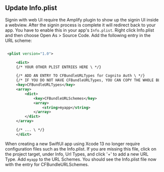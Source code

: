 ## Update Info.plist

Signin with web UI require the Amplify plugin to show up the signin UI inside a webview. After the signin process is complete it will redirect back to your app. You have to enable this in your app's `Info.plist`. Right click Info.plist and then choose Open As > Source Code. Add the following entry in the URL scheme:

```xml

 <plist version="1.0">

     <dict>
     {/* YOUR OTHER PLIST ENTRIES HERE \ */}

     {/* ADD AN ENTRY TO CFBundleURLTypes for Cognito Auth \ */}
     {/* IF YOU DO NOT HAVE CFBundleURLTypes, YOU CAN COPY THE WHOLE BLOCK BELOW \ */}
     <key>CFBundleURLTypes</key>
     <array>
         <dict>
             <key>CFBundleURLSchemes</key>
             <array>
                 <string>myapp</string>
             </array>
         </dict>
     </array>

     {/* ... \ */}
     </dict>
```

When creating a new SwiftUI app using Xcode 13 no longer require configuration files such as the Info.plist. If you are missing this file, click on the project target, under Info, Url Types, and click '+' to add a new URL Type. Add `myapp` to the URL Schemes. You should see the Info.plist file now with the entry for CFBundleURLSchemes.

